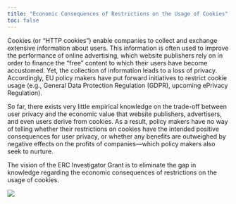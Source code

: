 ```yaml
---
title: "Economic Consequences of Restrictions on the Usage of Cookies"
toc: false
---
```


Cookies (or "HTTP cookies") enable companies to collect and exchange
extensive information about users. This information is often used to
improve the performance of online advertising, which website
publishers rely on in order to finance the "free" content to which
their users have become accustomed. Yet, the collection of information
leads to a loss of privacy. Accordingly, EU policy makers have put
forward initiatives to restrict cookie usage (e.g., General Data
Protection Regulation (GDPR), upcoming ePrivacy Regulation). 

So far, there exists very little empirical knowledge on the trade-off
between user privacy and the economic value that website publishers,
advertisers, and even users derive from cookies. As a result, policy
makers have no way of telling whether their restrictions on cookies
have the intended positive consequences for user privacy, or whether
any benefits are outweighed by negative effects on the profits of
companies---which policy makers also seek to nurture. 

The vision of the ERC Investigator Grant is to eliminate the gap in
knowledge regarding the economic consequences of restrictions on the
usage of cookies.

![](static/img/scheme-erc-advanced-investigator-grant.png)

## 

